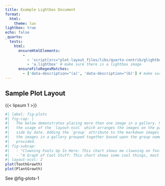 ```yaml
---
title: Example Lightbox Document
format: 
  html:
    theme: lux
lightbox: true
echo: false
_quarto:
  tests:
    html:
      ensureHtmlElements:
        - 
          - 'script[src="plot-layout_files/libs/quarto-contrib/glightbox/glightbox.min.js' # make sure that lightbox is enabled
          - 'a.lightbox' # make sure there is a lightbox image        
      ensureFileRegexMatches:
        - ['data-description="(a)', 'data-description="(b)'] # make sure the caption contains the sub figure prefix
---
```


## Sample Plot Layout

{{< lipsum 1 >}}

```r
#| label: fig-plots
#| fig-cap: |
#|   The below demonstrates placing more than one image in a gallery. Note
#|   the usage of the `layout-ncol` which arranges the images on the page
#|   side by date. Adding the `group` attribute to the markdown images places
#|   the images in a gallery grouped together based upon the group name
#|   provided.
#| fig-subcap:
#|   - "Clowning Fools Up In Here: This chart shows me clowning on fools up in this piece. It's embarrassing!"
#|   - "A Graph of Cool Stuff: This chart shows some cool things, most frequently in the form of a visualization which makes a pretty strong point." 
#| layout-ncol: 2
plot(ToothGrowth)
plot(PlantGrowth)
```

See @fig-plots-1